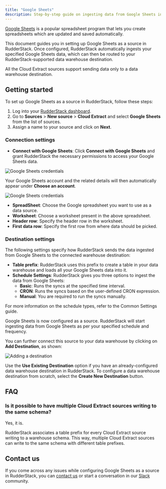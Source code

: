 ```yaml
---
title: "Google Sheets"
description: Step-by-step guide on ingesting data from Google Sheets into RudderStack.
---
```


[Google Sheets](https://www.google.com/sheets/about/) is a popular spreadsheet program that lets you create spreadsheets which are updated and saved automatically.

This document guides you in setting up Google Sheets as a source in RudderStack. Once configured, RudderStack automatically ingests your specified Google Sheets data, which can then be routed to your RudderStack-supported data warehouse destination.

<div class="warningBlock">

All the Cloud Extract sources support sending data only to a <Link to="/data-warehouse-integrations/">data warehouse destination</Link>.
</div>

## Getting started

To set up Google Sheets as a source in RudderStack, follow these steps:

1. Log into your [RudderStack dashboard](https://app.rudderstack.com/).
2. Go to **Sources** > **New source** > **Cloud Extract** and select **Google Sheets** from the list of sources.
3. Assign a name to your source and click on **Next**.

### Connection settings

* **Connect with Google Sheets**: Click **Connect with Google Sheets** and grant RudderStack the necessary permissions to access your Google Sheets data.

<img src="../../assets/cloud-extract-sources/google-sheets-connection-settings-1.png" alt="Google Sheets credentials" />

<div class="infoBlock">

Your Google Sheets account and the related details will then automatically appear under <strong>Choose an account</strong>.
</div>

<img src="../../assets/cloud-extract-sources/google-sheets-connection-settings-2.png" alt="Google Sheets credentials" />

* **SpreadSheet**: Choose the Google spreadsheet you want to use as a data source.
* **Worksheet**: Choose a worksheet present in the above spreadsheet.
* **Header row**: Specify the header row in the worksheet.
* **First data row**: Specify the first row from where data should be picked.

### Destination settings

The following settings specify how RudderStack sends the data ingested from Google Sheets to the connected warehouse destination:

- **Table prefix**: RudderStack uses this prefix to create a table in your data warehouse and loads all your Google Sheets data into it.
- **Schedule Settings**: RudderStack gives you three options to ingest the data from Google Sheets:
    - **Basic**: Runs the syncs at the specified time interval. 
    - **CRON**: Runs the syncs based on the user-defined CRON expression.
    - **Manual**: You are required to run the syncs manually.

<div class="infoBlock">

For more information on the schedule types, refer to the <Link to="/sources/extract/common-settings/">Common Settings</Link> guide.
</div>

Google Sheets is now configured as a source. RudderStack will start ingesting data from Google Sheets as per your specified schedule and frequency.

You can further connect this source to your data warehouse by clicking on **Add Destination**, as shown:

<img src="../../assets/cloud-extract-sources/add-destination.png" alt="Adding a destination" />

<div class="successBlock">

Use the <strong>Use Existing Destination</strong> option if you have an already-configured data warehouse destination in RudderStack. To configure a data warehouse destination from scratch, select the <strong>Create New Destination</strong> button.
</div>

## FAQ

### Is it possible to have multiple Cloud Extract sources writing to the same schema?

Yes, it is.

RudderStack associates a table prefix for every Cloud Extract source writing to a warehouse schema. This way, multiple Cloud Extract sources can write to the same schema with different table prefixes.

## Contact us

If you come across any issues while configuring Google Sheets as a source in RudderStack, you can [contact us](mailto:%20docs@rudderstack.com) or start a conversation in our [Slack](https://rudderstack.com/join-rudderstack-slack-community) community.
